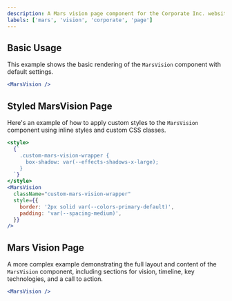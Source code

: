 ```yaml
---
description: A Mars vision page component for the Corporate Inc. website, detailing the company's vision and plans for populating Mars.
labels: ['mars', 'vision', 'corporate', 'page']
---
```


## Basic Usage

This example shows the basic rendering of the `MarsVision` component with default settings.

```jsx
<MarsVision />
```
## Styled MarsVision Page
Here's an example of how to apply custom styles to the `MarsVision` component using inline styles and custom CSS classes.
```jsx
<style>
  {`
    .custom-mars-vision-wrapper {
      box-shadow: var(--effects-shadows-x-large);
    }
  `}
</style>
<MarsVision
  className="custom-mars-vision-wrapper"
  style={{
    border: '2px solid var(--colors-primary-default)',
    padding: 'var(--spacing-medium)',
  }}
/>
```
## Mars Vision Page
A more complex example demonstrating the full layout and content of the `MarsVision` component, including sections for vision, timeline, key technologies, and a call to action.
```jsx
<MarsVision />
